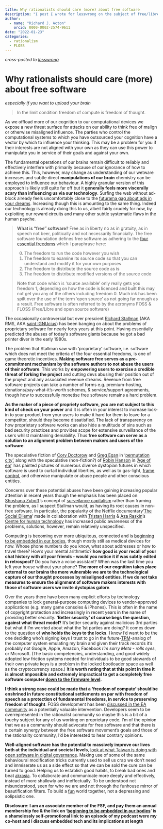 ```yaml
---
title: Why rationalists should care (more) about free software
description: "I post I wrote for lesswrong on the subject of free/libre software and why it matters"
author: 
  - name: "Richard J. Acton"
    orcid: 0000-0002-2574-9611
date: "2022-01-23"
categories:
  - rationalism
  - FLOSS
---
```


*cross-posted to [lesswrong](https://www.lesswrong.com/posts/SoqQ3ShW2xmdpjeZ7/why-rationalists-should-care-more-about-free-software)*

# Why rationalists should care (more) about free software

*especially if you want to upload your brain*

> In the limit condition freedom of compute is freedom of thought.

As we offload more of our cognition to our computational devices we expose a new threat surface for attacks on our ability to think free of malign or otherwise misaligned influence. 
The parties who control the computational systems to which you have outsourced your cognition have a vector by which to influence your thinking.
This may be a problem for you if their interests are not aligned with your own as they can use this power to manipulate you in service of their goals and against your own. 

The fundamental operations of our brains remain difficult to reliably and effectively interfere with primarily because of our ignorance of how to achieve this. This, however, may change as understanding of our wetware increases and subtle direct **manipulations of our brain** chemistry can be employed to influence our behaviour. A highly granular version of this approach is likely still quite far off but it **generally feels more viscerally scary than influencing us via our technology**. Surfing the web without ad-block already feels uncomfortably close to the [futurama gag about ads in your dreams](https://youtu.be/hlCrcMeVZHs). Increasing though this is amounting to the same thing. Indeed our technology is already doing this to us, albeit fairly crudely for now, by exploiting our reward circuits and many other subtle systematic flaws in the human psyche. 

> __What is "free" software?__
> Free as in liberty no as in gratuity, as in speech not beer, politically and not necessarily financially.
> The free software foundation defines free software as adhering to the [four essential freedoms](https://www.gnu.org/philosophy/free-sw.html) which I paraphrase here:
> 
> 0. The freedom to run the code however you wish
> 1. The freedom to examine its source code so that you can understand and modify it for your own purposes
> 2. The freedom to distribute the source code as is
> 3. The freedom to distribute modified versions of the source code
> 
> Note that code which is 'source available' only really gets you freedom 1, depending on how the code is licenced and built this may not get you any of the others including freedom 0. Much ink has been spilt over the use of the term 'open source' as not going far enough as a result.
> Free software is often referred to by the acronyms FOSS & FLOSS (Free/Libre and open source software)

The occasionally controversial but ever prescient [Richard Stallman](https://en.wikipedia.org/wiki/Richard_Stallman) (AKA RMS, AKA [saint IGNUcius](https://stallman.org/saint.html)) has been banging on about the problems of proprietary software for nearly forty years at this point. Having essentially predicted the abuses of today's software giants because he got a bad printer diver in the early 1980s.

The problem that Stallman saw with 'proprietary' software, i.e. software which does not meet the criteria of the four essential freedoms, is one of game theoretic incentives. **Making software free serves as a pre-commitment mechanism by the software authors to not abuse the users of their software**. 
This works by **empowering users to exercise a credible threat of forking the project** and cutting devs abusing their position out of the project and any associated revenue streams. Revenue from free software projects can take a number of forms e.g. premium-hosting, donations/pay-what-it's-worth schemes, & service/support agreements, though how to successfully monetise free software remains a hard problem.

**As the maker of a piece of propriety software, you are not subject to this kind of check on your power** and it is often in your interest to increase lock-in to your product from your users to make it hard for them to leave for a competitor, should they become dissatisfied. The lack of transparency on how proprietary software works can also hide a multitude of sins such as bad security practices and provides scope for extensive surveillance of the users whilst maintaining deniability. Thus **free software can serve as a solution to an alignment problem between makers and users of the software**.

The speculative fiction of [Cory Doctorow](https://craphound.com/bio/) and [Greg Egan](https://www.gregegan.net/) in '[permutation city](https://www.gregegan.net/PERMUTATION/Permutation.html)', along with the speculative (non-fiction?) of [Robin Hanson](https://www.overcomingbias.com/) in '[Age of em](https://en.wikipedia.org/wiki/The_Age_of_Em)' has painted pictures of numerous diverse dystopian futures in which software is used to curtail individual liberties, as well as to gas-light, [frame control](https://www.lesswrong.com/posts/bQ6zpf6buWgP939ov/frame-control), and otherwise manipulate or abuse people and other conscious entities.

Concerns over these potential abuses have been gaining increasing popular attention in recent years though the emphasis has been placed on [Shoshana Zuboff](https://shoshanazuboff.com/book/shoshana/)'s concept of [surveilance capitalism](https://en.wikipedia.org/wiki/Surveillance_capitalism) rather than framing the problem, as I suspect Stallman would, as having its root causes in non-free software. In particular, the popularity of the Netflix documentary '[The Social Dilema](https://www.thesocialdilemma.com/)' made in collaboration with [Tristan Harris](https://www.tristanharris.com/) & [Aza Raskin](https://aza.wtf/)'s [Centre for human technology](https://www.humanetech.com/) has increased public awareness of the problems, solutions, however, remain relatively unspecified.

Computing is becoming ever more ubiquitous, connected and is [beginning to be embedded in our bodies](https://www.xenothesis.com/20_cyberpunk_special/), though mostly still as medical devices for now. Whose phone numbers do you know, what about addresses or how to travel there? How's your mental arithmetic? **how good is your recall of your chat history with all your friends - would you notice it if was subtly edited in retrospect?** Do you have a voice assistant? When was the last time you left your house without your phone? **The more of our cognition takes place external to our brains the more vulnerable we are to the technological capture of our thought processes by misaligned entities**. **If we do not take measures to ensure the alignment of software makers interests with those of software users we invite dystopias galore**.

Over the years there have been many explicit efforts by technology companies to lock general-purpose computing devices to vendor-approved applications (e.g. many game consoles & iPhones). This is often in the name of copyright protection and increasingly in recent years in the name of providing better security. **'Better security' of course begs the question, against what threat model?** It's better security against malicious 3rd parties but what if I'm worried about what the 1st parties are doing? It comes down to the question of **who holds the keys to the locks**. I know I'd want to be the one deciding who's signing keys I trust to go in the future-[TPM](https://en.wikipedia.org/wiki/Trusted_Platform_Module)-analog of the computer system emulating my brain and given their track records it's probably not Google, Apple, Amazon, Facebook *I'm sorry Meta - rolls eyes*, or Microsoft. (The basic competencies, understanding, and good widely adopted low friction systems needed for individuals to be good stewards of their own private keys is a problem in the locked bootloader space as well as the cryptocurrency space.) **It is worth noting that at this point in time it is almost impossible and extremely impractical to get a completely free software computer [down to the firmware level](https://libreboot.org/faq.html).**

**I think a strong case could be made that a 'freedom of compute' should be enshrined in future constitutional settlements on par with freedom of speech as a protection of fundamental freedoms, in service to preserving freedom of thought**. FOSS development has been [discussed in the EA community](https://forum.effectivealtruism.org/posts/rfpKuHt8CoBtjykyK/how-impactful-is-free-and-open-source-software-development) as a potentially valuable intervention. Developers seem to be overrepresented in the rationalist community so maybe this is a bit of a touchy subject for any of us working on proprietary code. I'm of the opinion that we as a community should advocate for free software and that there is a certain synergy between the free software movement's goals and those of the rationality community, I'd be interested to hear contrary opinions. 

**Well-aligned software has the potential to massively improve our lives both at the individual and societal levels**, [look at what Taiwan is doing with open software in digital governance](https://www.youtube.com/playlist?list=PLNEfwKn4eF0Viixb5Np6YDrWFw17PvH9z). Making use of some of the same behavioural modification tricks currently used to sell us crap we don't need and immiserate us as a side effect so that we can be sold the cure can be turned to good. Helping us to establish good habits, to break bad ones and beat [akrasia](https://www.lesswrong.com/tag/akrasia). To collaborate and communicate more deeply and effectively, instead of more shallowly and ineffectually. To be understood not misunderstood, seen for who we are and not through the funhouse mirror of beautification filters. To build a [fun](https://www.lesswrong.com/tag/fun-theory) world together, not a depressing and solipsistic one.

__Disclosure: I am an associate member of the FSF, and pay them an annual membership fee & the link on '[beginning to be embedded in our bodies](https://www.xenothesis.com/20_cyberpunk_special/)' is a shamelessly self-promotional link to an episode of my podcast were my co-host and I discuss embedded tech and its implications at length__


